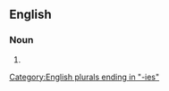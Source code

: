 ==English==

===Noun===
{{head|en|noun plural form}}

# {{plural of|bunchberry|lang=en}}

[[Category:English plurals ending in "-ies"]]